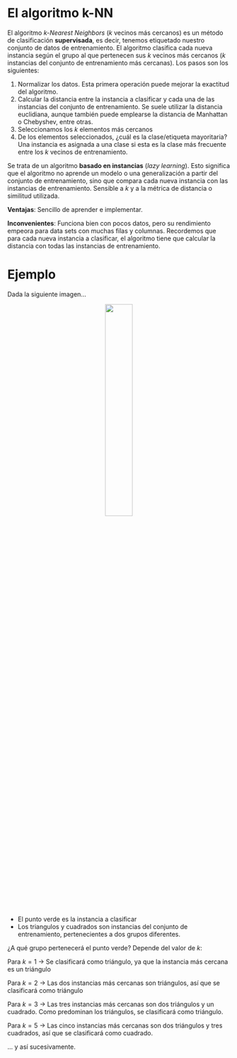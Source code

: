 # **El algoritmo k-NN**

El algoritmo _k-Nearest Neighbors_ (_k_ vecinos más cercanos) es un método de clasificación **supervisada**, es decir, tenemos etiquetado nuestro conjunto de datos de entrenamiento. El algoritmo clasifica cada nueva instancia según el grupo al que pertenecen sus _k_ vecinos más cercanos (_k_ instancias del conjunto de entrenamiento más cercanas). Los pasos son los siguientes:

1. Normalizar los datos. Esta primera operación puede mejorar la exactitud del algoritmo.
2. Calcular la distancia entre la instancia a clasificar y cada una de las instancias del conjunto de entrenamiento. Se suele utilizar la distancia euclidiana, aunque también puede emplearse la distancia de Manhattan o Chebyshev, entre otras. 
3. Seleccionamos los _k_ elementos más cercanos
4. De los elementos seleccionados, ¿cuál es la clase/etiqueta mayoritaria? Una instancia es asignada a una clase si esta es la clase más frecuente entre los _k_ vecinos de entrenamiento.

Se trata de un algoritmo **basado en instancias** (_lazy learning_). Esto significa que el algoritmo no aprende un modelo o una generalización a partir del conjunto de entrenamiento, sino que compara cada nueva instancia con las instancias de entrenamiento. Sensible a _k_ y a la métrica de distancia o similitud utilizada. 

**Ventajas**: Sencillo de aprender e implementar.

**Inconvenientes**: Funciona bien con pocos datos, pero su rendimiento empeora para data sets con muchas filas y columnas. Recordemos que para cada nueva instancia a clasificar, el algoritmo tiene que calcular la distancia con todas las instancias de entrenamiento.

# **Ejemplo**

Dada la siguiente imagen...

<center>
![](kNN/knn_ejemplo.png){width=35%}
</center>

- El punto verde es la instancia a clasificar
- Los triangulos y cuadrados son instancias del conjunto de entrenamiento, pertenecientes a dos grupos diferentes.

¿A qué grupo pertenecerá el punto verde? Depende del valor de _k_:

Para $k=1$ → Se clasificará como triángulo, ya que la instancia más cercana es un triángulo

Para $k=2$ → Las dos instancias más cercanas son triángulos, así que se clasificará como triángulo

Para $k=3$ → Las tres instancias más cercanas son dos triángulos y un cuadrado. Como predominan los triángulos, se clasificará como triángulo.

Para $k=5$ → Las cinco instancias más cercanas son dos triángulos y tres cuadrados, así que se clasificará como cuadrado.

... y así sucesivamente.
